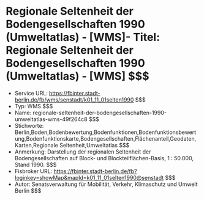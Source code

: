# Regionale Seltenheit der Bodengesellschaften 1990 (Umweltatlas) - [WMS]- Titel: Regionale Seltenheit der Bodengesellschaften 1990 (Umweltatlas) - [WMS] $$$
- Service URL: https://fbinter.stadt-berlin.de/fb/wms/senstadt/k01_11_01selten1990 $$$
- Typ: WMS $$$
- Name: regionale-seltenheit-der-bodengesellschaften-1990-umweltatlas-wms-49f264c8 $$$
- Stichworte: Berlin,Boden,Bodenbewertung,Bodenfunktionen,Bodenfunktionsbewertung,Bodenfunktionskarte,Bodengesellschaften,Flächenanteil,Geodaten,Karten,Regionale Seltenheit,Umweltatlas $$$
- Anmerkung: Darstellung der regionalen Seltenheit der Bodengesellschaften auf Block- und Blockteilflächen-Basis, 1 : 50.000, Stand 1990. $$$
- Fisbroker URL: https://fbinter.stadt-berlin.de/fb?loginkey=showMap&mapId=k01_11_01selten1990@senstadt $$$
- Autor: Senatsverwaltung für Mobilität, Verkehr, Klimaschutz und Umwelt Berlin $$$
